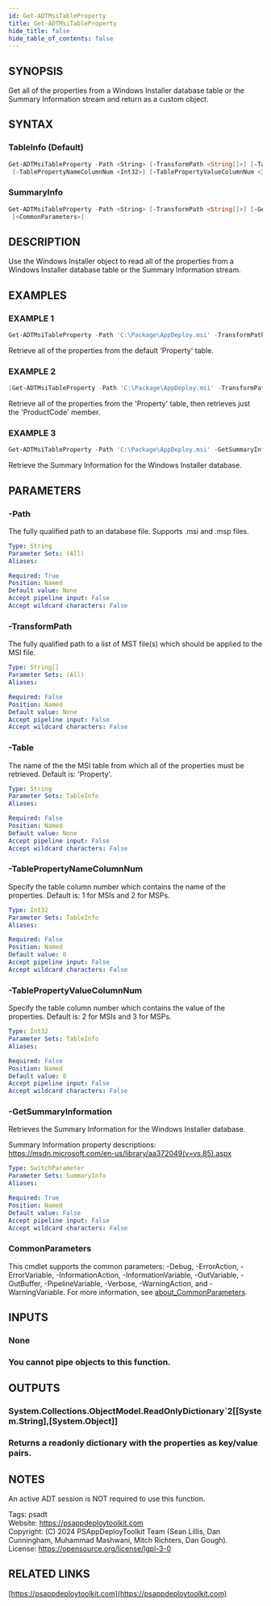 ```yaml
---
id: Get-ADTMsiTableProperty
title: Get-ADTMsiTableProperty
hide_title: false
hide_table_of_contents: false
---
```


## SYNOPSIS

Get all of the properties from a Windows Installer database table or the Summary Information stream and return as a custom object.

## SYNTAX

### TableInfo (Default)

```powershell
Get-ADTMsiTableProperty -Path <String> [-TransformPath <String[]>] [-Table <String>]
 [-TablePropertyNameColumnNum <Int32>] [-TablePropertyValueColumnNum <Int32>] [<CommonParameters>]
```

### SummaryInfo

```powershell
Get-ADTMsiTableProperty -Path <String> [-TransformPath <String[]>] [-GetSummaryInformation]
 [<CommonParameters>]
```

## DESCRIPTION

Use the Windows Installer object to read all of the properties from a Windows Installer database table or the Summary Information stream.

## EXAMPLES

### EXAMPLE 1

```powershell
Get-ADTMsiTableProperty -Path 'C:\Package\AppDeploy.msi' -TransformPath 'C:\Package\AppDeploy.mst'
```

Retrieve all of the properties from the default 'Property' table.

### EXAMPLE 2

```powershell
(Get-ADTMsiTableProperty -Path 'C:\Package\AppDeploy.msi' -TransformPath 'C:\Package\AppDeploy.mst' -Table 'Property').ProductCode
```

Retrieve all of the properties from the 'Property' table, then retrieves just the 'ProductCode' member.

### EXAMPLE 3

```powershell
Get-ADTMsiTableProperty -Path 'C:\Package\AppDeploy.msi' -GetSummaryInformation
```

Retrieve the Summary Information for the Windows Installer database.

## PARAMETERS

### -Path

The fully qualified path to an database file.
Supports .msi and .msp files.

```yaml
Type: String
Parameter Sets: (All)
Aliases:

Required: True
Position: Named
Default value: None
Accept pipeline input: False
Accept wildcard characters: False
```

### -TransformPath

The fully qualified path to a list of MST file(s) which should be applied to the MSI file.

```yaml
Type: String[]
Parameter Sets: (All)
Aliases:

Required: False
Position: Named
Default value: None
Accept pipeline input: False
Accept wildcard characters: False
```

### -Table

The name of the the MSI table from which all of the properties must be retrieved.
Default is: 'Property'.

```yaml
Type: String
Parameter Sets: TableInfo
Aliases:

Required: False
Position: Named
Default value: None
Accept pipeline input: False
Accept wildcard characters: False
```

### -TablePropertyNameColumnNum

Specify the table column number which contains the name of the properties.
Default is: 1 for MSIs and 2 for MSPs.

```yaml
Type: Int32
Parameter Sets: TableInfo
Aliases:

Required: False
Position: Named
Default value: 0
Accept pipeline input: False
Accept wildcard characters: False
```

### -TablePropertyValueColumnNum

Specify the table column number which contains the value of the properties.
Default is: 2 for MSIs and 3 for MSPs.

```yaml
Type: Int32
Parameter Sets: TableInfo
Aliases:

Required: False
Position: Named
Default value: 0
Accept pipeline input: False
Accept wildcard characters: False
```

### -GetSummaryInformation

Retrieves the Summary Information for the Windows Installer database.

Summary Information property descriptions: https://msdn.microsoft.com/en-us/library/aa372049(v=vs.85).aspx

```yaml
Type: SwitchParameter
Parameter Sets: SummaryInfo
Aliases:

Required: True
Position: Named
Default value: False
Accept pipeline input: False
Accept wildcard characters: False
```

### CommonParameters

This cmdlet supports the common parameters: -Debug, -ErrorAction, -ErrorVariable, -InformationAction, -InformationVariable, -OutVariable, -OutBuffer, -PipelineVariable, -Verbose, -WarningAction, and -WarningVariable. For more information, see [about_CommonParameters](http://go.microsoft.com/fwlink/?LinkID=113216).

## INPUTS

### None

### You cannot pipe objects to this function.
## OUTPUTS

### System.Collections.ObjectModel.ReadOnlyDictionary`2[[System.String],[System.Object]]

### Returns a readonly dictionary with the properties as key/value pairs.
## NOTES
An active ADT session is NOT required to use this function.

Tags: psadt<br />
Website: https://psappdeploytoolkit.com<br />
Copyright: (C) 2024 PSAppDeployToolkit Team (Sean Lillis, Dan Cunningham, Muhammad Mashwani, Mitch Richters, Dan Gough).<br />
License: https://opensource.org/license/lgpl-3-0

## RELATED LINKS

[https://psappdeploytoolkit.com](https://psappdeploytoolkit.com)
